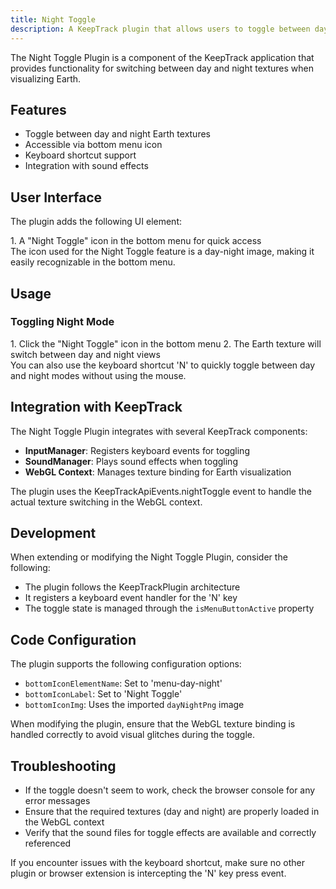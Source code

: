 ```yaml
---
title: Night Toggle
description: A KeepTrack plugin that allows users to toggle between day and night textures for Earth visualization.
---
```



The Night Toggle Plugin is a component of the KeepTrack application that provides functionality for switching between day and night textures when visualizing Earth.

## Features

- Toggle between day and night Earth textures
- Accessible via bottom menu icon
- Keyboard shortcut support
- Integration with sound effects

## User Interface

The plugin adds the following UI element:

<Steps>
1. A "Night Toggle" icon in the bottom menu for quick access
</Steps>

<Aside>
  The icon used for the Night Toggle feature is a day-night image, making it easily recognizable in the bottom menu.
</Aside>

## Usage

### Toggling Night Mode
<Steps>
1. Click the "Night Toggle" icon in the bottom menu
2. The Earth texture will switch between day and night views
</Steps>

<Aside type="tip">
  You can also use the keyboard shortcut 'N' to quickly toggle between day and night modes without using the mouse.
</Aside>

## Integration with KeepTrack

The Night Toggle Plugin integrates with several KeepTrack components:

- **InputManager**: Registers keyboard events for toggling
- **SoundManager**: Plays sound effects when toggling
- **WebGL Context**: Manages texture binding for Earth visualization

<Aside>
  The plugin uses the KeepTrackApiEvents.nightToggle event to handle the actual texture switching in the WebGL context.
</Aside>

## Development

When extending or modifying the Night Toggle Plugin, consider the following:

- The plugin follows the KeepTrackPlugin architecture
- It registers a keyboard event handler for the 'N' key
- The toggle state is managed through the `isMenuButtonActive` property

## Code Configuration

The plugin supports the following configuration options:

- `bottomIconElementName`: Set to 'menu-day-night'
- `bottomIconLabel`: Set to 'Night Toggle'
- `bottomIconImg`: Uses the imported `dayNightPng` image

<Aside type="caution">
  When modifying the plugin, ensure that the WebGL texture binding is handled correctly to avoid visual glitches during the toggle.
</Aside>

## Troubleshooting

- If the toggle doesn't seem to work, check the browser console for any error messages
- Ensure that the required textures (day and night) are properly loaded in the WebGL context
- Verify that the sound files for toggle effects are available and correctly referenced

<Aside>
  If you encounter issues with the keyboard shortcut, make sure no other plugin or browser extension is intercepting the 'N' key press event.
</Aside>